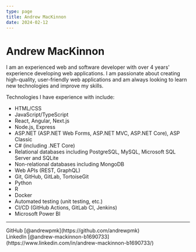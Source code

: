 ```yaml
---
type: page
title: Andrew MacKinnon
date: 2024-02-12
---
```


# Andrew MacKinnon

I am an experienced web and software developer with over 4 years' experience developing web applications. I am passionate about creating high-quality, user-friendly web applications and am always looking to learn new technologies and improve my skills.

Technologies I have experience with include:
* HTML/CSS
* JavaScript/TypeScript
* React, Angular, Next.js
* Node.js, Express
* ASP.NET (ASP.NET Web Forms, ASP.NET MVC, ASP.NET Core), ASP Classic
* C# (including .NET Core)
* Relational databases including PostgreSQL, MySQL, Microsoft SQL Server and SQLite
* Non-relational databases including MongoDB
* Web APIs (REST, GraphQL)
* Git, GitHub, GitLab, TortoiseGit
* Python
* R
* Docker
* Automated testing (unit testing, etc.)
* CI/CD (GitHub Actions, GitLab CI, Jenkins)
* Microsoft Power BI

---

<div>
  GitHub [@andrewpmk](https://github.com/andrewpmk)
  <br />
  LinkedIn [@andrew-mackinnon-b1690733](https://www.linkedin.com/in/andrew-mackinnon-b1690733/)
</div>
